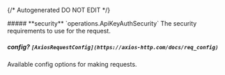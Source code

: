 {/* Autogenerated DO NOT EDIT  */}

<Collapsible>
    ##### **security** `operations.ApiKeyAuthSecurity`
    The security requirements to use for the request.
    <Collapsible.Break/>
    <ApiKeyAuthSecurity/>
</Collapsible>

##### **config?** `[AxiosRequestConfig](https://axios-http.com/docs/req_config)`
Available config options for making requests.

